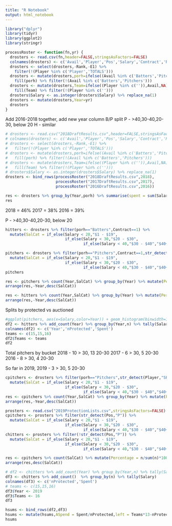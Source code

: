 ```yaml
---
title: "R Notebook"
output: html_notebook
---
```



```r
library("dplyr")
library(tidyr)
library(ggplot2)
library(stringr)

processRoster <- function(fn,yr) {
  drosters <- read.csv(fn,header=FALSE,stringsAsFactors=FALSE)
  colnames(drosters) <- c('Avail','Player','Pos','Salary','Contract','Rank','E1')
  drosters <- select(drosters,-Rank,-E1) %>%
    filter(!(Player %in% c('Player','TOTALS')))
  drosters <- mutate(drosters,porh=ifelse((Avail %in% c('Batters','Pitchers')),Avail,NA)) %>% 
    fill(porh) %>% filter(!(Avail %in% c('Batters','Pitchers')))
  drosters <- mutate(drosters,Team=ifelse((Player %in% c('')),Avail,NA)) %>% 
    fill(Team) %>% filter(!(Player %in% c('')))
  drosters$Salary <- as.integer(drosters$Salary) %>% replace_na(1)
  drosters <- mutate(drosters,Year=yr)
  drosters
}

```

Add 2016-2018 together, add new year column
B/P split
P - >40,30-40,20-30, below 20
H - similar
```r
# drosters <- read.csv("2018DraftResults.csv",header=FALSE,stringsAsFactors=FALSE)
# colnames(drosters) <- c('Avail','Player','Pos','Salary','Contract','Rank','E1')
# drosters <- select(drosters,-Rank,-E1) %>%
#   filter(!(Player %in% c('Player','TOTALS')))
# drosters <- mutate(drosters,porh=ifelse((Avail %in% c('Batters','Pitchers')),Avail,NA)) %>% 
#   fill(porh) %>% filter(!(Avail %in% c('Batters','Pitchers')))
# drosters <- mutate(drosters,Team=ifelse((Player %in% c('')),Avail,NA)) %>% 
#   fill(Team) %>% filter(!(Player %in% c('')))
# drosters$Salary <- as.integer(drosters$Salary) %>% replace_na(1)
drosters <- bind_rows(processRoster("2018DraftResults.csv",2018),
                      processRoster("2017DraftResults.csv",2017),
                      processRoster("2016DraftResults.csv",2016))
```

```r
res <- drosters %>% group_by(Year,porh) %>% summarise(spent = sum(Salary))
res
```
2018 = 46%
2017 = 38%
2016 = 39%

P - >40,30-40,20-30, below 20
```r
hitters <- drosters %>% filter(porh=="Batters",Contract==1) %>%
  mutate(SalCat = if_else(Salary < 20,"$1 - $19",
                          if_else(Salary < 30,"$20 - $30",
                                  if_else(Salary < 40,"$30 - $40","$40+"))))

pitchers <- drosters %>% filter(porh=="Pitchers",Contract==1,str_detect(Player,"SP")) %>%
  mutate(SalCat = if_else(Salary < 20,"$1 - $19",
                          if_else(Salary < 30,"$20 - $30",
                                  if_else(Salary < 40,"$30 - $40","$40+"))))
pitchers
```

```r
res <- pitchers %>% count(Year,SalCat) %>% group_by(Year) %>% mutate(Percentage = n/sum(n)*100) 
arrange(res,-Year,desc(SalCat))
```

```r
res <- hitters %>% count(Year,SalCat) %>% group_by(Year) %>% mutate(Percentage = n/sum(n)*100) 
arrange(res,-Year,desc(SalCat))
```
Splits by protected vs auctioned
```r
#ggplot(pitchers, aes(x=Salary,color=Year)) + geom_histogram(binwidth=10)
df2 <- hitters %>% add_count(Year) %>% group_by(Year,n) %>% tally(Salary)
colnames(df2) <- c('Year','nProtected','Spent')
teams <- c(15,15,16)
df2$Teams <- teams
df2
```


Total pitchers by bucket
2018 - 10 > 30, 13 20-30
2017 - 6 > 30, 5 20-30
2016 - 8 > 30, 4 20-30

So far in 2019,
2019 - 3 > 30, 5 20-30

```r
cpitchers <- drosters %>% filter(porh=="Pitchers",str_detect(Player,"SP")) %>%
  mutate(SalCat = if_else(Salary < 20,"$1 - $19",
                          if_else(Salary < 30,"$20 - $30",
                                  if_else(Salary < 40,"$30 - $40","$40+"))))
res <- cpitchers %>% count(Year,SalCat) %>% group_by(Year) %>% mutate(Percentage = n/sum(n)*100) 
arrange(res,-Year,desc(SalCat))

```

```r
prosters <- read.csv("2019ProtectionLists.csv",stringsAsFactors=FALSE)
cpitchers <- prosters %>% filter(str_detect(Pos,"P")) %>%
  mutate(SalCat = if_else(Salary < 20,"$1 - $19",
                          if_else(Salary < 30,"$20 - $30",
                                  if_else(Salary < 40,"$30 - $40","$40+"))))
chitters <- prosters %>% filter(!str_detect(Pos,"P")) %>%
  mutate(SalCat = if_else(Salary < 20,"$1 - $19",
                          if_else(Salary < 30,"$20 - $30",
                                  if_else(Salary < 40,"$30 - $40","$40+"))))

res <- cpitchers %>% count(SalCat) %>% mutate(Percentage = n/sum(n)*100) 
arrange(res,desc(SalCat))

```

```r
# df2 <- chitters %>% add_count(Year) %>% group_by(Year,n) %>% tally(Salary)
df3 <- chitters %>% add_count()  %>% group_by(n) %>% tally(Salary)
colnames(df3) <- c('nProtected','Spent')
# teams <- c(15,15,16)
df3$Year <- 2019
df3$Teams <- 16
df3

```

```r
hsums <- bind_rows(df2,df3)
hsums <- mutate(hsums,ASpend = Spent/nProtected,left = Teams*13-nProtected)
hsums
```

